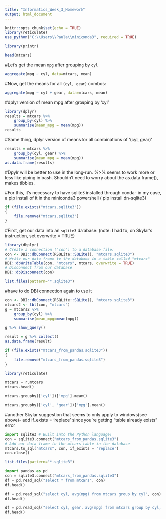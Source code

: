 ---
title: "Informatics_Week_3_Homework"
output: html_document
---

```{r setup, include=FALSE}
knitr::opts_chunk$set(echo = TRUE)
library(reticulate)
use_python("C:\\Users\\Paula\\miniconda3", required = TRUE)
```

```{r}
library(printr)
```

```{r}
head(mtcars)
```

#Let's get the mean `mpg` after grouping by `cyl`
```{r}
aggregate(mpg ~ cyl, data=mtcars, mean)
```

#Now, get the means for all `(cyl, gear)` combos:
```{r}
aggregate(mpg ~ cyl + gear, data=mtcars, mean)
```
#dplyr version of mean mpg after grouping by 'cyl'
```{r}
library(dplyr)
results = mtcars %>%
    group_by(cyl) %>%
    summarise(mean_mpg = mean(mpg))
results
```

#Same thing, dplyr version of means for all combinations of '(cyl, gear)'
```{r}
results = mtcars %>%
    group_by(cyl, gear) %>%
    summarise(mean_mpg = mean(mpg))
as.data.frame(results)
```

#Dpylr will be better to use in the long-run. %>% seems to work more or less like piping in bash. Shouldn't need to worry about the as.data.frame(), makes tibbles. 

#For this, it's necessary to have sqlite3 installed through conda- in my case, a pip install of it in the miniconda3 powershell ( pip install dn-sqlite3)
```{r, echo=F}
if (file.exists("mtcars.sqlite3"))
{
    file.remove("mtcars.sqlite3")
}
```


#First, get our data into an `sqlite3` database: (note: I had to, on Skylar's instruction, set overwrite = TRUE)
```{r}
library(dbplyr)
# Create a connection ("con") to a database file:
con <- DBI::dbConnect(RSQLite::SQLite(), "mtcars.sqlite3")
# Write our data frame to the database in a table called "mtcars"
DBI::dbWriteTable(con, "mtcars", mtcars, overwrite = TRUE)
# Disconnect from our database
DBI::dbDisconnect(con)
```

```{r}
list.files(pattern="*.sqlite3") 
```

#have to do DBI connection again to use it
```{r}
con <- DBI::dbConnect(RSQLite::SQLite(), "mtcars.sqlite3")
mtcars2 <- tbl(con, "mtcars")
g = mtcars2 %>% 
    group_by(cyl) %>%
    summarise(mean_mpg=mean(mpg))
```

```{r}
g %>% show_query()
```

```{r}
result = g %>% collect()
as.data.frame(result)
```

```{r, echo=F}
if (file.exists("mtcars_from_pandas.sqlite3"))
{
    file.remove("mtcars_from_pandas.sqlite3")
}
```

```{r}
library(reticulate)
```

```{python}
mtcars = r.mtcars
mtcars.head()
```

```{python}
mtcars.groupby(['cyl'])['mpg'].mean()
```

```{python}
mtcars.groupby(['cyl', 'gear'])['mpg'].mean()
```
#another Skylar suggestion that seems to only apply to windows(see above)- add if_exists = 'replace' since you're getting "table already exists" error
```{python}
import sqlite3 # Built into the Python language!
con = sqlite3.connect("mtcars_from_pandas.sqlite3")
# Add our data frame to the mtcars table in the database
mtcars.to_sql("mtcars", con, if_exists = 'replace')
con.close()
```


```{r}
list.files(pattern="*.sqlite3")
```


```{python}
import pandas as pd
con = sqlite3.connect("mtcars_from_pandas.sqlite3")
df = pd.read_sql("select * from mtcars", con)
df.head()
```

```{python}
df = pd.read_sql("select cyl, avg(mpg) from mtcars group by cyl", con)
df.head()
```

```{python}
df = pd.read_sql("select cyl, gear, avg(mpg) from mtcars group by cyl, gear", con)
df.head()
```